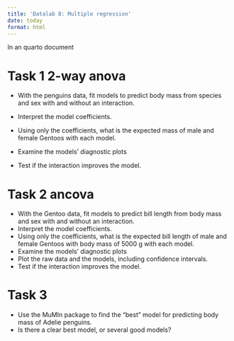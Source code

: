 ```yaml
---
title: 'Datalab 8: Multiple regression'
date: today
format: html
---
```



In an quarto document

# Task 1 2-way anova

- With the penguins data, fit models to predict body mass from species and sex with and without an interaction.

- Interpret the model coefficients.
- Using only the coefficients, what is the expected mass of male and female Gentoos with each model.
- Examine the models' diagnostic plots
- Test if the interaction improves the model.

# Task 2 ancova

- With the Gentoo data, fit models to predict bill length from body mass and sex with and without an interaction.
- Interpret the model coefficients.
- Using only the coefficients, what is the expected bill length of male and female Gentoos with body mass of 5000 g with each model.
- Examine the models' diagnostic plots
- Plot the raw data and the models, including confidence intervals.
- Test if the interaction improves the model.

# Task 3

- Use the MuMIn package to find the "best" model for predicting body mass of Adelie penguins.
- Is there a clear best model, or several good models?



